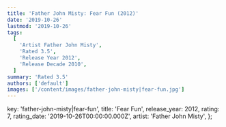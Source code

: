 ```yaml
---
title: 'Father John Misty: Fear Fun (2012)'
date: '2019-10-26'
lastmod: '2019-10-26'
tags:
  [
    'Artist Father John Misty',
    'Rated 3.5',
    'Release Year 2012',
    'Release Decade 2010',
  ]
summary: 'Rated 3.5'
authors: ['default']
images: ['/content/images/father-john-misty|fear-fun.jpg']
---
```


  key: 'father-john-misty|fear-fun',
  title: 'Fear Fun',
  release_year: 2012,
  rating: 7,
  rating_date: '2019-10-26T00:00:00.000Z',
  artist: 'Father John Misty',
};

<MusicRating data={data} />
